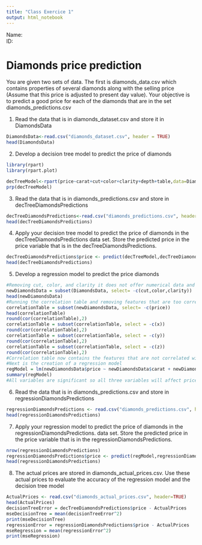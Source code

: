 ```yaml
---
title: "Class Exercice 1"
output: html_notebook
---
```


Name:  
ID:  

# Diamonds price prediction

You are given two sets of data. The first is diamonds_data.csv which contains properties of several diamonds along with the selling price (Assume that this price is adjusted to present day value). Your objective is to predict a good price for each of the diamonds that are in the set diamonds_predictions.csv


1. Read the data that is in diamonds_dataset.csv and store it in DiamondsData

```r
DiamondsData<-read.csv("diamonds_dataset.csv", header = TRUE)
head(DiamondsData)
```

2. Develop a decision tree model to predict the price of diamonds


```r
library(rpart)
library(rpart.plot)

decTreeModel<-rpart(price~carat+cut+color+clarity+depth+table,data=DiamondsData)
prp(decTreeModel)
```




3. Read the data that is in diamonds_predictions.csv and store in decTreeDiamondsPredictions



```r
decTreeDiamondsPredictions<-read.csv("diamonds_predictions.csv", header = TRUE)
head(decTreeDiamondsPredictions)
```



4. Apply your decision tree model to predict the price of diamonds in the decTreeDiamondsPredictions data set. Store the predicted price in the price variable that is in the decTreeDiamondsPredictions.


```r
decTreeDiamondsPredictions$price <- predict(decTreeModel,decTreeDiamondsPredictions)
head(decTreeDiamondsPredictions)
```



5. Develop a regression model to predict the price diamonds

```r
#Removing cut, color, and clarity it does not offer numerical data and therefore, we cannot check if there is a correlation between it and the rest of the data. 
newDiamondsData = subset(DiamondsData, select= -c(cut,color,clarity))
head(newDiamondsData)
#Running the correlation table and removing features that are too correlated with each other. Removing price because we want to test for price. 
correlationTable = subset(newDiamondsData, select= -c(price))
head(correlationTable)
round(cor(correlationTable),2)
correlationTable = subset(correlationTable, select = -c(x))
round(cor(correlationTable),2)
correlationTable = subset(correlationTable, select = -c(y))
round(cor(correlationTable),2)
correlationTable = subset(correlationTable, select = -c(z))
round(cor(correlationTable),2)
#Correlation table now contains the features that are not correlated with each other
#Next is the creation of a regression model
regModel = lm(newDiamondsData$price ~ newDiamondsData$carat + newDiamondsData$depth + newDiamondsData$table)
summary(regModel)
#All variables are significant so all three variables will affect price in some way. 
```



6. Read the data that is in diamonds_predictions.csv and store in regressionDiamondsPredictions


```r
regressionDiamondsPredictions <- read.csv("diamonds_predictions.csv", header = TRUE)
head(regressionDiamondsPredictions)
```


7. Apply your regression model to predict the price of diamonds in the regressionDiamondsPredictions. data set. Store the predicted price in the price variable that is in the regressionDiamondsPredictions.

```r
nrow(regressionDiamondsPredictions)
regressionDiamondsPredictions$price <- predict(regModel,regressionDiamondsPredictions)
head(regressionDiamondsPredictions)
```



8. The actual prices are stored in diamonds_actual_prices.csv. Use these actual prices to evaluate the accuracy of the regression model and the decision tree model

```r
ActualPrices <- read.csv("diamonds_actual_prices.csv", header=TRUE)
head(ActualPrices)
decisionTreeError = decTreeDiamondsPredictions$price - ActualPrices
mseDecisionTree = mean(decisionTreeError^2)
print(mseDecisionTree)
regressionError = regressionDiamondsPredictions$price - ActualPrices
mseRegression = mean(regressionError^2)
print(mseRegression)

```




